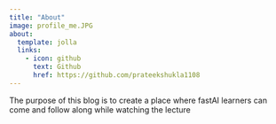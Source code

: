 ```yaml
---
title: "About"
image: profile_me.JPG
about:
  template: jolla
  links:
    - icon: github
      text: Github
      href: https://github.com/prateekshukla1108
---
```


The purpose of this blog is to create a place where fastAI learners can come and follow along while watching the lecture


